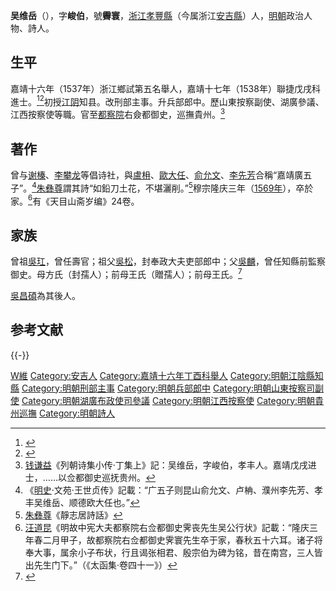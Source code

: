 {{明清人物信息框
| 姓名 = 吳維嶽
| 原名 =
| 圖片名稱= 
| 圖片大小 =
| 圖片說明 = 
| 最高職務 = 中憲大夫巡撫貴州都察院右僉都御史
| 國家 = 大明 
| 爵位 =
| 籍貫 = [[浙江|浙江]][[湖州府|湖州府]][[安吉州|安吉州]][[孝豐縣|孝豐縣]]軍籍
| 族裔 = 
| 字號 = 字峻伯，號霽寰
| 諡號 =
| 出生日期 = 正德九年（1514年）
| 出生地點 =
| 逝世日期 = 隆慶三年（1569年）
| 逝世地點 =
| 墓葬 =
| 配偶 = 
| 親屬 = 
| 出身 =
* 嘉靖十七年戊戌科進士出身
| 經歷 =
| 著作 =  
}}
'''吴维岳'''（{{bd|1514年||1569年|catIdx=W吳}}），字'''峻伯'''，號'''霽寰'''，[[浙江|浙江]][[孝豐縣|孝豐縣]]（今属浙江[[安吉縣|安吉縣]]）人，[[明朝|明朝]]政治人物、詩人。

== 生平 ==
嘉靖十六年（1537年）浙江鄉試第五名舉人，嘉靖十七年（1538年）聯捷戊戌科進士。<ref>{{Cite book|title=《皇明贡举考》卷五|author=[[张朝瑞|张朝瑞]]|publisher=《续修四库全书》史部第828册|year=|isbn=|location=|pages=}}</ref><ref>{{Cite book|title=贡举志五种 上|author=鲁小俊，江俊伟著|publisher=武汉大学出版社|year=2009|isbn=978-7-307-07043-1|location=武汉|pages=}}</ref>初授[[江阴|江阴]]知县。改刑部主事。升兵部郎中。歷山東按察副使、湖廣參議、江西按察使等職。官至[[都察院|都察院]]右僉都御史，巡撫貴州。<ref>[[钱谦益|钱谦益]]《列朝诗集小传·丁集上》記：吴维岳，字峻伯，孝丰人。嘉靖戊戌进士，……以佥都御史巡抚贵州。</ref>

==著作==
曾与[[谢榛|谢榛]]、[[李攀龙|李攀龙]]等倡诗社，與[[盧枏|盧枏]]、[[歐大任|歐大任]]、[[俞允文|俞允文]]、[[李先芳_(嘉靖進士)|李先芳]]合稱“嘉靖廣五子”。<ref>《[[明史|明史]]·文苑·王世贞传》記載：“广五子则昆山俞允文、卢柟、濮州李先芳、孝丰吴维岳、顺德欧大任也。”</ref>[[朱彝尊|朱彝尊]]謂其詩“如鉛刀土花，不堪灑削。”<ref>[[朱彝尊|朱彝尊]]《靜志居詩話》</ref>穆宗隆庆三年（[[1569年|1569年]]），卒於家。<ref>[[汪道昆|汪道昆]]《明故中宪大夫都察院右佥都御史霁丧先生吴公行状》記載：“隆庆三年春二月甲子，故都察院右佥都御史霁寰先生卒于家，春秋五十六耳。诸子将奉大事，属余小子布状，行且谒张相君、殷宗伯为碑为铭，昔在南宫，三人皆出先生门下。”（《太函集·卷四十一》）</ref>有《天目山斋岁编》24卷。

== 家族 ==
曾祖[[吳玒|吳玒]]，曾任壽官；祖父[[吳松|吳松]]，封奉政大夫吏部郎中；父[[吳麟|吳麟]]，曾任知縣前監察御史。母方氏（封孺人）；前母王氏（贈孺人）；前母王氏。<ref>{{Cite book|title=天一阁藏明代科举录选刊 登科录 点校本|author=龚延明主编|publisher=宁波出版社|year=2016|isbn=978-7-5526-2320-8|location=宁波|pages=|quote=《天一閣藏明代科舉錄選刊.登科錄》之《嘉靖十七年戊戌科進士登科錄》}}</ref>

[[吳昌碩|吳昌碩]]為其後人。

==参考文献==
{{reflist}}

{{-}}
{{並稱|嘉靖廣五子|[[俞允文|俞允文]] - [[盧楠|盧楠]] - [[李先芳_(嘉靖進士)|李先芳]] - '''吳維嶽''' - [[歐大任|歐大任]]}}
{{嘉靖十七年戊戌科殿試金榜}}
{{Authority control}}
{{DEFAULTSORT:Wu吴}}
[[Category:吳姓|W維]]
[[Category:安吉人|Category:安吉人]]
[[Category:嘉靖十六年丁酉科舉人|Category:嘉靖十六年丁酉科舉人]]
[[Category:明朝江陰縣知縣|Category:明朝江陰縣知縣]]
[[Category:明朝刑部主事|Category:明朝刑部主事]]
[[Category:明朝兵部郎中|Category:明朝兵部郎中]]
[[Category:明朝山東按察司副使|Category:明朝山東按察司副使]]
[[Category:明朝湖廣布政使司參議|Category:明朝湖廣布政使司參議]]
[[Category:明朝江西按察使|Category:明朝江西按察使]]
[[Category:明朝貴州巡撫|Category:明朝貴州巡撫]]
[[Category:明朝詩人|Category:明朝詩人]]